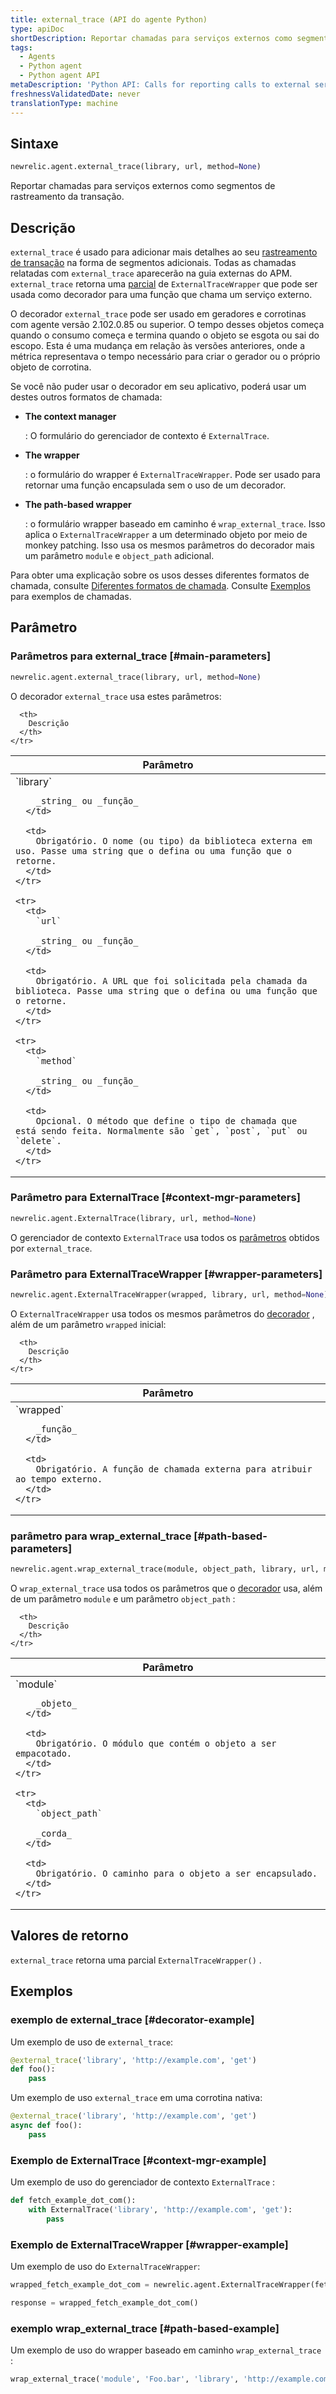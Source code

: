 ```yaml
---
title: external_trace (API do agente Python)
type: apiDoc
shortDescription: Reportar chamadas para serviços externos como segmentos de rastreamento da transação.
tags:
  - Agents
  - Python agent
  - Python agent API
metaDescription: 'Python API: Calls for reporting calls to external services as transaction trace segments.'
freshnessValidatedDate: never
translationType: machine
---
```


## Sintaxe

```py
newrelic.agent.external_trace(library, url, method=None)
```

Reportar chamadas para serviços externos como segmentos de rastreamento da transação.

## Descrição

`external_trace` é usado para adicionar mais detalhes ao seu [rastreamento de transação](/docs/accounts-partnerships/education/getting-started-new-relic/glossary#transaction-trace) na forma de segmentos adicionais. Todas as chamadas relatadas com `external_trace` aparecerão na guia externas do APM. `external_trace` retorna uma [parcial](https://docs.python.org/3.7/library/functools.html#functools.partial) de `ExternalTraceWrapper` que pode ser usada como decorador para uma função que chama um serviço externo.

O decorador `external_trace` pode ser usado em geradores e corrotinas com agente versão 2.102.0.85 ou superior. O tempo desses objetos começa quando o consumo começa e termina quando o objeto se esgota ou sai do escopo. Esta é uma mudança em relação às versões anteriores, onde a métrica representava o tempo necessário para criar o gerador ou o próprio objeto de corrotina.

Se você não puder usar o decorador em seu aplicativo, poderá usar um destes outros formatos de chamada:

* <DNT>**The context manager**</DNT>

  : O formulário do gerenciador de contexto é `ExternalTrace`.

* <DNT>**The wrapper**</DNT>

  : o formulário do wrapper é `ExternalTraceWrapper`. Pode ser usado para retornar uma função encapsulada sem o uso de um decorador.

* <DNT>**The path-based wrapper**</DNT>

  : o formulário wrapper baseado em caminho é `wrap_external_trace`. Isso aplica o `ExternalTraceWrapper` a um determinado objeto por meio de monkey patching. Isso usa os mesmos parâmetros do decorador mais um parâmetro `module` e `object_path` adicional.

Para obter uma explicação sobre os usos desses diferentes formatos de chamada, consulte [Diferentes formatos de chamada](/docs/python-agent-api-different-call-forms). Consulte [Exemplos](#examples) para exemplos de chamadas.

## Parâmetro

### Parâmetros para external_trace [#main-parameters]

```py
newrelic.agent.external_trace(library, url, method=None)
```

O decorador `external_trace` usa estes parâmetros:

<table>
  <thead>
    <tr>
      <th width="25%">
        Parâmetro
      </th>

      <th>
        Descrição
      </th>
    </tr>
  </thead>

  <tbody>
    <tr>
      <td>
        `library`

        _string_ ou _função_
      </td>

      <td>
        Obrigatório. O nome (ou tipo) da biblioteca externa em uso. Passe uma string que o defina ou uma função que o retorne.
      </td>
    </tr>

    <tr>
      <td>
        `url`

        _string_ ou _função_
      </td>

      <td>
        Obrigatório. A URL que foi solicitada pela chamada da biblioteca. Passe uma string que o defina ou uma função que o retorne.
      </td>
    </tr>

    <tr>
      <td>
        `method`

        _string_ ou _função_
      </td>

      <td>
        Opcional. O método que define o tipo de chamada que está sendo feita. Normalmente são `get`, `post`, `put` ou `delete`.
      </td>
    </tr>
  </tbody>
</table>

### Parâmetro para ExternalTrace [#context-mgr-parameters]

```py
newrelic.agent.ExternalTrace(library, url, method=None)
```

O gerenciador de contexto `ExternalTrace` usa todos os [parâmetros](#main-parameters) obtidos por `external_trace`.

### Parâmetro para ExternalTraceWrapper [#wrapper-parameters]

```py
newrelic.agent.ExternalTraceWrapper(wrapped, library, url, method=None)
```

O `ExternalTraceWrapper` usa todos os mesmos parâmetros do [decorador](#main-parameters) , além de um parâmetro `wrapped` inicial:

<table>
  <thead>
    <tr>
      <th width="25%">
        Parâmetro
      </th>

      <th>
        Descrição
      </th>
    </tr>
  </thead>

  <tbody>
    <tr>
      <td>
        `wrapped`

        _função_
      </td>

      <td>
        Obrigatório. A função de chamada externa para atribuir ao tempo externo.
      </td>
    </tr>
  </tbody>
</table>

### parâmetro para wrap_external_trace [#path-based-parameters]

```py
newrelic.agent.wrap_external_trace(module, object_path, library, url, method=None)
```

O `wrap_external_trace` usa todos os parâmetros que o [decorador](#main-parameters) usa, além de um parâmetro `module` e um parâmetro `object_path` :

<table>
  <thead>
    <tr>
      <th width="25%">
        Parâmetro
      </th>

      <th>
        Descrição
      </th>
    </tr>
  </thead>

  <tbody>
    <tr>
      <td>
        `module`

        _objeto_
      </td>

      <td>
        Obrigatório. O módulo que contém o objeto a ser empacotado.
      </td>
    </tr>

    <tr>
      <td>
        `object_path`

        _corda_
      </td>

      <td>
        Obrigatório. O caminho para o objeto a ser encapsulado.
      </td>
    </tr>
  </tbody>
</table>

## Valores de retorno

`external_trace` retorna uma parcial `ExternalTraceWrapper()` .

## Exemplos

### exemplo de external_trace [#decorator-example]

Um exemplo de uso de `external_trace`:

```py
@external_trace('library', 'http://example.com', 'get')
def foo():
    pass
```

Um exemplo de uso `external_trace` em uma corrotina nativa:

```py
@external_trace('library', 'http://example.com', 'get')
async def foo():
    pass
```

### Exemplo de ExternalTrace [#context-mgr-example]

Um exemplo de uso do gerenciador de contexto `ExternalTrace` :

```py
def fetch_example_dot_com():
    with ExternalTrace('library', 'http://example.com', 'get'):
        pass
```

### Exemplo de ExternalTraceWrapper [#wrapper-example]

Um exemplo de uso do `ExternalTraceWrapper`:

```py
wrapped_fetch_example_dot_com = newrelic.agent.ExternalTraceWrapper(fetch_example_dot_com, 'library', 'http://example.com', 'get')

response = wrapped_fetch_example_dot_com()
```

### exemplo wrap_external_trace [#path-based-example]

Um exemplo de uso do wrapper baseado em caminho `wrap_external_trace` :

```py
wrap_external_trace('module', 'Foo.bar', 'library', 'http://example.com', 'get')
```